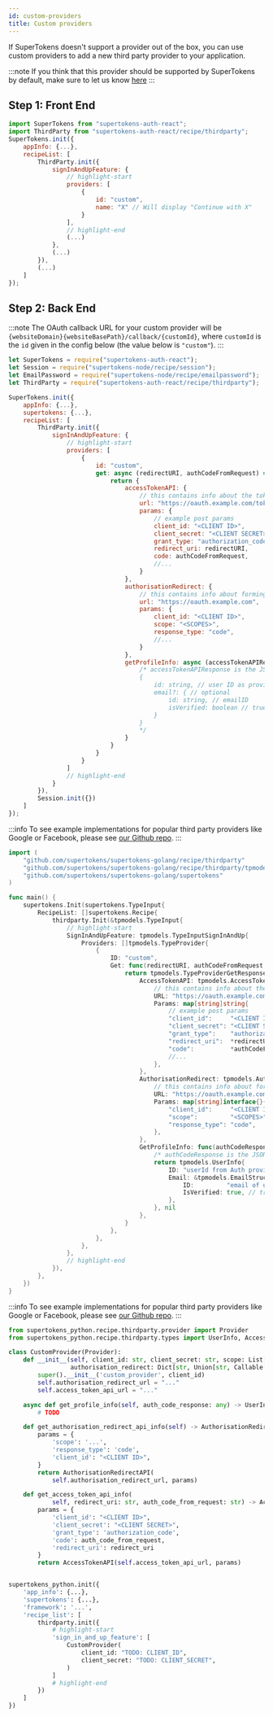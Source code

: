 ```yaml
---
id: custom-providers
title: Custom providers
---
```



If SuperTokens doesn't support a provider out of the box, you can use custom providers to add a new third party provider to your application. 

:::note
If you think that this provider should be supported by SuperTokens by default, make sure to let us know <a href="https://github.com/supertokens/supertokens-node/issues/88">here</a>
:::


## Step 1: Front End 

<FrontendSDKTabs>
<TabItem value="reactjs">

```jsx
import SuperTokens from "supertokens-auth-react";
import ThirdParty from "supertokens-auth-react/recipe/thirdparty";
SuperTokens.init({
    appInfo: {...},
    recipeList: [
        ThirdParty.init({
            signInAndUpFeature: {
                // highlight-start
                providers: [
                    {
                        id: "custom",
                        name: "X" // Will display "Continue with X"
                    }
                ],
                // highlight-end
                (...)
            },
            (...)
        }),
        (...)
    ]
});
```
</TabItem>
</FrontendSDKTabs>

## Step 2: Back End 

:::note 
The OAuth callback URL for your custom provider will be `{websiteDomain}{websiteBasePath}/callback/{customId}`, where `customId` is the `id` given in the config below (the value below is `"custom"`).
:::

<BackendSDKTabs>
<TabItem value="nodejs">

```jsx
let SuperTokens = require("supertokens-auth-react");
let Session = require("supertokens-node/recipe/session");
let EmailPassword = require("supertokens-node/recipe/emailpassword");
let ThirdParty = require("supertokens-auth-react/recipe/thirdparty");

SuperTokens.init({
    appInfo: {...},
    supertokens: {...},
    recipeList: [
        ThirdParty.init({
            signInAndUpFeature: {
                // highlight-start
                providers: [
                    {
                        id: "custom",
                        get: async (redirectURI, authCodeFromRequest) => {
                            return {
                                accessTokenAPI: {
                                    // this contains info about the token endpoint which exchanges the auth code with the access token and profile info.
                                    url: "https://oauth.example.com/token",
                                    params: {
                                        // example post params
                                        client_id: "<CLIENT ID>",
                                        client_secret: "<CLIENT SECRET>",
                                        grant_type: "authorization_code",
                                        redirect_uri: redirectURI,
                                        code: authCodeFromRequest,
                                        //...
                                    }
                                },
                                authorisationRedirect: {
                                    // this contains info about forming the authorisation redirect URL without the state params and without the redirect_uri param
                                    url: "https://oauth.example.com",
                                    params: {
                                        client_id: "<CLIENT ID>",
                                        scope: "<SCOPES>",
                                        response_type: "code",
                                        //...
                                    }
                                },
                                getProfileInfo: async (accessTokenAPIResponse) => {
                                    /* accessTokenAPIResponse is the JSON response from the accessTokenAPI POST call. Using this, you need to return an object of the following type:
                                    {
                                        id: string, // user ID as provided by the third party provider
                                        email?: { // optional 
                                            id: string, // emailID
                                            isVerified: boolean // true if the email is verified already
                                        }
                                    }
                                    */
                                }
                            }
                        }
                    }
                ]
                // highlight-end
            }
        }),
        Session.init({})
    ]
});
```

:::info
To see example implementations for popular third party providers like Google or Facebook, please see [our Github repo](https://github.com/supertokens/supertokens-node/tree/master/lib/ts/recipe/thirdparty/providers).
:::

</TabItem>
<TabItem value="go">

```go
import (
	"github.com/supertokens/supertokens-golang/recipe/thirdparty"
	"github.com/supertokens/supertokens-golang/recipe/thirdparty/tpmodels"
	"github.com/supertokens/supertokens-golang/supertokens"
)

func main() {
	supertokens.Init(supertokens.TypeInput{
		RecipeList: []supertokens.Recipe{
			thirdparty.Init(&tpmodels.TypeInput{
				// highlight-start
				SignInAndUpFeature: tpmodels.TypeInputSignInAndUp{
					Providers: []tpmodels.TypeProvider{
						{
							ID: "custom",
							Get: func(redirectURI, authCodeFromRequest *string) tpmodels.TypeProviderGetResponse {
								return tpmodels.TypeProviderGetResponse{
									AccessTokenAPI: tpmodels.AccessTokenAPI{
										// this contains info about the token endpoint which exchanges the auth code with the access token and profile info.
										URL: "https://oauth.example.com/token",
										Params: map[string]string{
											// example post params
											"client_id":     "<CLIENT ID>",
											"client_secret": "<CLIENT SECRET>",
											"grant_type":    "authorization_code",
											"redirect_uri":  *redirectURI,
											"code":          *authCodeFromRequest,
											//...
										},
									},
									AuthorisationRedirect: tpmodels.AuthorisationRedirect{
										// this contains info about forming the authorisation redirect URL without the state params and without the redirect_uri param
										URL: "https://oauth.example.com",
										Params: map[string]interface{}{
											"client_id":     "<CLIENT ID>",
											"scope":         "<SCOPES>",
											"response_type": "code",
										},
									},
									GetProfileInfo: func(authCodeResponse interface{}) (tpmodels.UserInfo, error) {
										/* authCodeResponse is the JSON response from the AccessTokenAPI POST call. Using this, you need to return an object of the following type:*/
										return tpmodels.UserInfo{
											ID: "userId from Auth provider",
											Email: &tpmodels.EmailStruct{
												ID:         "email of user",
												IsVerified: true, // true if email is verified already
											},
										}, nil
									},
								}
							},
						},
					},
				},
				// highlight-end
			}),
		},
	})
}
```

:::info
To see example implementations for popular third party providers like Google or Facebook, please see [our Github repo](https://github.com/supertokens/supertokens-golang/tree/master/recipe/thirdparty/providers).
:::

</TabItem>
<TabItem value="python">

```python
from supertokens_python.recipe.thirdparty.provider import Provider
from supertokens_python.recipe.thirdparty.types import UserInfo, AccessTokenAPI, AuthorisationRedirectAPI, UserInfoEmail

class CustomProvider(Provider):
    def __init__(self, client_id: str, client_secret: str, scope: List[str] = None,
                 authorisation_redirect: Dict[str, Union[str, Callable[[BaseRequest], str]]] = None):
        super().__init__('custom_provider', client_id)
        self.authorisation_redirect_url = "..."
        self.access_token_api_url = "..."

    async def get_profile_info(self, auth_code_response: any) -> UserInfo:
        # TODO

    def get_authorisation_redirect_api_info(self) -> AuthorisationRedirectAPI:
        params = {
            'scope': '...',
            'response_type': 'code',
            'client_id': "<CLIENT ID>",
        }
        return AuthorisationRedirectAPI(
            self.authorisation_redirect_url, params)

    def get_access_token_api_info(
            self, redirect_uri: str, auth_code_from_request: str) -> AccessTokenAPI:
        params = {
            'client_id': "<CLIENT ID>",
            'client_secret': "<CLIENT SECRET>",
            'grant_type': 'authorization_code',
            'code': auth_code_from_request,
            'redirect_uri': redirect_uri
        }
        return AccessTokenAPI(self.access_token_api_url, params)


supertokens_python.init({
    'app_info': {...},
    'supertokens': {...},
	'framework': '...',
    'recipe_list': [
        thirdparty.init({
            # highlight-start
            'sign_in_and_up_feature': [
                CustomProvider(
                    client_id: "TODO: CLIENT_ID",
                    client_secret: "TODO: CLIENT_SECRET",
                )
            ]
            # highlight-end
        })
    ]
})

```

</TabItem>
</BackendSDKTabs>